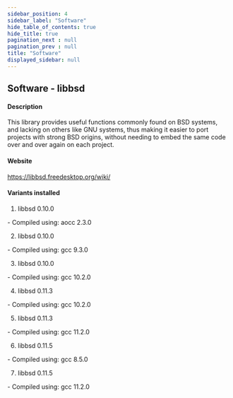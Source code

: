```yaml
---
sidebar_position: 4
sidebar_label: "Software"
hide_table_of_contents: true
hide_title: true
pagination_next : null
pagination_prev : null
title: "Software"
displayed_sidebar: null
---
```


## Software - libbsd


#### Description
This library provides useful functions commonly found on BSD systems, and lacking on others like GNU systems, thus making it easier to port projects with strong BSD origins, without needing to embed the same code over and over again on each project.

#### Website
https://libbsd.freedesktop.org/wiki/

#### Variants installed
1. libbsd 0.10.0
<div class="ul-circle">
    - Compiled using: aocc 2.3.0
</div>

2. libbsd 0.10.0
<div class="ul-circle">
    - Compiled using: gcc 9.3.0
</div>

3. libbsd 0.10.0
<div class="ul-circle">
    - Compiled using: gcc 10.2.0
</div>

4. libbsd 0.11.3
<div class="ul-circle">
    - Compiled using: gcc 10.2.0
</div>

5. libbsd 0.11.3
<div class="ul-circle">
    - Compiled using: gcc 11.2.0
</div>

6. libbsd 0.11.5
<div class="ul-circle">
    - Compiled using: gcc 8.5.0
</div>

7. libbsd 0.11.5
<div class="ul-circle">
    - Compiled using: gcc 11.2.0
</div>

